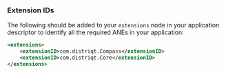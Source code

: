 
### Extension IDs

The following should be added to your `extensions` node in your application descriptor to identify all the required ANEs in your application:

```xml
<extensions>
    <extensionID>com.distriqt.Compass</extensionID>
    <extensionID>com.distriqt.Core</extensionID>
</extensions>
```


